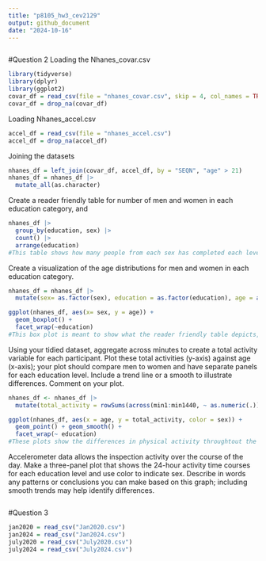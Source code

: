 ```yaml
---
title: "p8105_hw3_cev2129"
output: github_document
date: "2024-10-16"
---
```


```r

```

#Question 2
Loading the Nhanes_covar.csv 
```r
library(tidyverse)
library(dplyr)
library(ggplot2)
covar_df = read_csv(file = "nhanes_covar.csv", skip = 4, col_names = TRUE, na = c(".", "NA", ""))
covar_df = drop_na(covar_df)
```
Loading Nhanes_accel.csv 
```r
accel_df = read_csv(file = "nhanes_accel.csv")
accel_df = drop_na(accel_df)
```
Joining the datasets
```r
nhanes_df = left_join(covar_df, accel_df, by = "SEQN", "age" > 21)
nhanes_df = nhanes_df |>
  mutate_all(as.character) 

```

Create a reader friendly table for number of men and women in each education category, and 
```r
nhanes_df |> 
  group_by(education, sex) |>      
  count() |>                      
  arrange(education)
#This table shows how many people from each sex has completed each level of education. Education level is shown twice so that it can be separated by sex. 
```


Create a visualization of the age distributions for men and women in each education category.
```r
nhanes_df = nhanes_df |>
  mutate(sex= as.factor(sex), education = as.factor(education), age = as.numeric(age))

ggplot(nhanes_df, aes(x= sex, y = age)) +   
  geom_boxplot() +           
  facet_wrap(~education)
#This box plot is meant to show what the reader friendly table depicts, howver you can more clearly view the distribtion of each sex in each education level. 
```


Using your tidied dataset, aggregate across minutes to create a total activity variable for each participant. Plot these total activities (y-axis) against age (x-axis); your plot should compare men to women and have separate panels for each education level. Include a trend line or a smooth to illustrate differences. Comment on your plot.
```r
nhanes_df <- nhanes_df |>
  mutate(total_activity = rowSums(across(min1:min1440, ~ as.numeric(.)), na.rm = TRUE))

ggplot(nhanes_df, aes(x = age, y = total_activity, color = sex)) + 
  geom_point() + geom_smooth() +
  facet_wrap(~ education)
#These plots show the differences in physical activity throughtout the day between those of different sex and ages, separated by education. Each level of education has a downward trend, however, those in the highest level of education seem to have the least steep slope. 
```


Accelerometer data allows the inspection activity over the course of the day. Make a three-panel plot that shows the 24-hour activity time courses for each education level and use color to indicate sex. Describe in words any patterns or conclusions you can make based on this graph; including smooth trends may help identify differences.
```r

```


#Question 3
```r
jan2020 = read_csv("Jan2020.csv")
jan2024 = read_csv("Jan2024.csv")
july2020 = read_csv("July2020.csv")
july2024 = read_csv("July2024.csv")
```